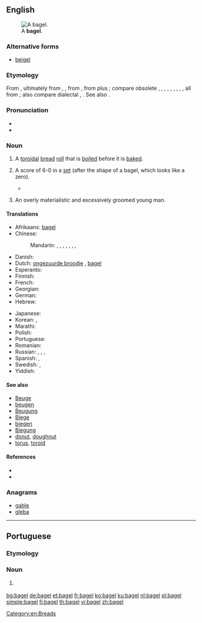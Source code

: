 {{also|Bagel}}
==English==
[[File:Bagel.jpg|thumb|right|A '''bagel'''.]]

===Alternative forms===
* [[beigel]] {{qualifier|UK}}

===Etymology===
{{PIE root|en|bʰewgʰ}}
From {{etyl|yi|en}} {{term|בייגל|tr=beygl|lang=yi}}, ultimately from {{etyl|goh|en}} {{term|bouc|lang=goh}}, {{term|boug-||ring, bracelet|lang=gmh}}, from {{etyl|goh|en}} {{term|boug||ring|lang=goh}}, from {{etyl|gem-pro|en}} {{m|gem-pro|*baug-||ring}} plus {{etyl|gem-pro|en}} {{m|gem-pro|*-il||noun suffix}}; compare obsolete {{etyl|en|-}} {{term|bee||metal ring, bracelet|lang=en}}, {{etyl|enm|-}} {{term|bege|lang=enm}}, {{term|beh|lang=enm}}, {{etyl|ang|-}} {{m|ang|bēag}}, {{m|ang|bēah}}, {{etyl|ofs|-}} {{term|bāg|lang=ofs}}, {{etyl|osx|-}} {{m|osx|bōg}}, {{etyl|gml|-}} {{m|gml|bōg}}, {{etyl|non|-}} {{term|baugr|lang=non}}, all from {{etyl|gem-pro|en}} {{m|gem-pro|*baugaz||ring}}; also compare dialectal {{etyl|AG.|-}} {{term|Beugel|lang=de}}, {{term|Beigel|lang=de}}. See also {{l|en|beag}}.

===Pronunciation===
* {{IPA|/ˈbeɪɡəl/|[ˈbeɪɡɫ̩]|lang=en}}
* {{rhymes|eɪɡəl|lang=en}}

===Noun===
{{en-noun}}

# A [[toroidal]] [[bread]] [[roll]] that is [[boil]]ed before it is [[bake]]d.
# {{context|tennis|slang|lang=en}} A score of 6-0 in a [[set]] (after the shape of a bagel, which looks like a zero).
#* {{quote-news|year=2011
|date=January 30
|author=Piers Newbery
|title=Australian Open: Djokovic too good for Murray in final
|work=BBC
|url=http://news.bbc.co.uk/sport2/hi/tennis/9380511.stm
|page=
|passage=The Scot, who had been close to a two-set deficit in his semi-final against David Ferrer, avoided the dreaded bagel by seeing off a set point at 5-0 down before finally breaking the Djokovic serve to love as he began to go for his shots with the set seemingly gone.
}}
# {{context|slang|among South African Jews|lang=en}} An overly materialistic and excessively groomed young man.

====Translations====
{{trans-top|toroidal bread roll}}
* Afrikaans: [[#Afrikaans|bagel]]
* Chinese:
*: Mandarin: {{t|cmn|貝果|sc=Hani}}, {{t|cmn|贝果|tr=bèiguǒ|sc=Hani}}, {{t|cmn|培果|tr=péiguǒ|sc=Hani}}, {{t|cmn|焙果|tr=bèiguǒ|sc=Hani}}, {{t|cmn|百吉圈|tr=bǎijí quān|sc=Hani}}, {{t|cmn|百吉|tr=bǎijí|sc=Hani}}, {{t|cmn|麵包圈|sc=Hani}}, {{t+|cmn|面包圈|tr=miànbāoquān|sc=Hani}}
* Danish: {{t|da|bagel}}
* Dutch: [[ongezuurde broodje]] {{g|n}}<!-- wikify if idiomatic -->, [[#Dutch|bagel]]
* Esperanto: {{t|eo|kringo}}
* Finnish: {{t|fi|vesirinkeli}}
* French: {{t+|fr|bagel}}
* Georgian: {{t|ka|ბლითი|sc=Geor}}
* German: {{t+|de|Bagel|m}}
* Hebrew: {{t|he|בייגל|m|tr=béigel|sc=Hebr}}
{{trans-mid}}
* Japanese: {{t|ja|ベーグル|tr=bēguru|sc=Jpan}}
* Korean: {{t|ko|베이글|sc=Kore}}, {{t|ko|배글 빵|sc=Kore}}
* Marathi: {{t|mr|बेगल|m|tr=begala|sc=Deva}}
* Polish: {{t+|pl|bajgiel}}
* Portuguese: {{t|pt|bagel|m}}
* Romanian: {{t+|ro|covrig}}
* Russian: {{t+|ru|бу́блик|m}}, {{t+|ru|бара́нка|f}}, {{t+|ru|су́шка|f}}, {{qualifier|foreign style}} {{t+|ru|бейгл|m|tr=bɛjgl}}
* Spanish: {{t|es|panecillo|m}}, {{t|es|bagel}}
* Swedish: {{t|sv|bagel|c}}, {{t|sv|beigel|c}}
* Yiddish: {{t|yi|בײגל|m|tr=beygl|sc=Hebr}}
{{trans-bottom}}

====See also====
* [[Beuge]]
* [[beugen]]
* [[Beugung]]
* [[Biege]]
* [[biegen]]
* [[Biegung]]
* [[donut]], [[doughnut]]
* [[torus]], [[toroid]]

====References====
* {{R:Online Etymology Dictionary}}
* {{pedialite}}

===Anagrams===
* [[gable#English|gable]]
* [[gleba#English|gleba]]

[[Category:en:Breads]]

----

==Portuguese==

===Etymology===
{{PIE root|pt|bʰewgʰ}}
{{rfe|lang=pt}}

===Noun===
{{pt-noun|m|s}}

# {{l/en|bagel}} {{gloss|toroidal bread roll}}

[[bg:bagel]]
[[de:bagel]]
[[et:bagel]]
[[fr:bagel]]
[[ko:bagel]]
[[ku:bagel]]
[[nl:bagel]]
[[pl:bagel]]
[[simple:bagel]]
[[fi:bagel]]
[[th:bagel]]
[[vi:bagel]]
[[zh:bagel]]